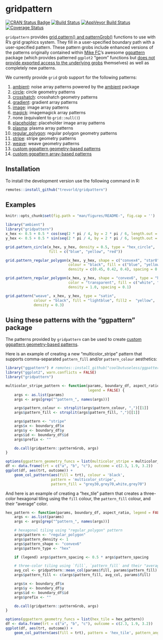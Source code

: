 # gridpattern

[![CRAN Status Badge](https://www.r-pkg.org/badges/version/gridpattern)](https://cran.r-project.org/package=gridpattern)
[![Build Status](https://travis-ci.org/trevorld/gridpattern.png?branch=main)](https://travis-ci.org/trevorld/gridpattern)
[![AppVeyor Build Status](https://ci.appveyor.com/api/projects/status/github/trevorld/gridpattern?branch=main&svg=true)](https://ci.appveyor.com/project/trevorld/gridpattern)
[![Coverage Status](https://img.shields.io/codecov/c/github/trevorld/gridpattern.svg)](https://codecov.io/github/trevorld/gridpattern?branch=main)

`gridpattern` provides [grid.pattern() and
patternGrob()](http://trevorldavis.com/R/gridpattern/dev/reference/grid.pattern.html)
functions to use with R's grid graphics system. They fill in a
user-specified boundary path with a user-specified pattern. These pattern grobs include
enhanced versions of the patterns originally contained within 
[Mike FC](https://github.com/coolbutuseless)'s awesome
[ggpattern](https://github.com/coolbutuseless/ggpattern) package 
(which provides patterned ``ggplot2`` "geom" functions but 
[does not provide exported access to the underlying grobs](https://github.com/coolbutuseless/ggpattern/issues/11) themselves) as well
as completely new patterns.

We currently provide `grid` grob support for the following patterns:

1.  [ambient](https://trevorldavis.com/R/gridpattern/dev/reference/grid.pattern_ambient.html):
    noise array patterns powered by the [ambient](https://cran.r-project.org/package=ambient) package
2.  [circle](https://trevorldavis.com/R/gridpattern/dev/reference/grid.pattern_circle.html): circle geometry patterns
3.  [crosshatch](https://trevorldavis.com/R/gridpattern/dev/reference/grid.pattern_crosshatch.html): crosshatch geometry patterns
4.  [gradient](https://trevorldavis.com/R/gridpattern/dev/reference/grid.pattern_gradient.html): gradient array patterns
5.  [image](https://trevorldavis.com/R/gridpattern/dev/reference/grid.pattern_image.html): image array patterns
6.  [magick](https://trevorldavis.com/R/gridpattern/dev/reference/grid.pattern_magick.html): imagemagick array patterns
7.  none (equivalent to `grid::null()`)
8.  [placeholder](https://trevorldavis.com/R/gridpattern/dev/reference/grid.pattern_placeholder.html): placeholder image array patterns
9.  [plasma](https://trevorldavis.com/R/gridpattern/dev/reference/grid.pattern_plasma.html): plasma array patterns
10. [regular_polygon](https://trevorldavis.com/R/gridpattern/dev/reference/grid.pattern_regular_polygon.html): regular polygon geometry patterns
11. [stripe](https://trevorldavis.com/R/gridpattern/dev/reference/grid.pattern_stripe.html): stripe geometry patterns
12. [weave](https://trevorldavis.com/R/gridpattern/dev/reference/grid.pattern_weave.html): weave geometry patterns
13. [custom ggpattern geometry-based patterns](https://coolbutuseless.github.io/package/ggpattern/articles/developing-patterns-2.html)
14. [custom ggpattern array-based patterns](https://coolbutuseless.github.io/package/ggpattern/articles/developing-patterns-3.html)

## Installation

To install the development version use the following command in R:


```r
remotes::install_github("trevorld/gridpattern")
```

## Examples

```r
knitr::opts_chunk$set(fig.path = "man/figures/README-", fig.cap = '')
```

```r
library("ambient")
library("gridpattern")
x_hex <- 0.5 + 0.5 * cos(seq(2 * pi / 4, by = 2 * pi / 6, length.out = 6))
y_hex <- 0.5 + 0.5 * sin(seq(2 * pi / 4, by = 2 * pi / 6, length.out = 6))
```

```r
grid.pattern_circle(x_hex, y_hex, density = 0.5, type = "hex_circle",
                    fill = c("blue", "yellow", "red"))
```
```r
grid.pattern_regular_polygon(x_hex, y_hex, shape = c("convex4", "star8", "circle"),
                             colour = "black", fill = c("blue", "yellow", "red"), 
                             density = c(0.45, 0.42, 0.4), spacing = 0.08, angle = 0)
```
```r
grid.pattern_regular_polygon(x_hex, y_hex, shape = "convex6", type = "hex",
                             color = "transparent", fill = c("white", "grey", "black"),
                             density = 1.0, spacing = 0.1)
```
```r
grid.pattern("weave", x_hex, y_hex, type = "satin", 
             colour = "black", fill = "lightblue", fill2 =  "yellow",
             density = 0.3)
```

## Using these patterns with the "ggpattern" package

The patterns provided by ``gridpattern`` can be used to create [custom ggpattern geometry-based patterns](https://coolbutuseless.github.io/package/ggpattern/articles/developing-patterns-2.html).  

Here is an example of creating a new  "multicolor_stripe" pattern that supports comma-separated ``pattern_fill`` and/or ``pattern_colour`` aesthetics:

```r
library("ggpattern") # remotes::install_github("coolbutuseless/ggpattern")
library("ggplot2", warn.conflicts = FALSE)
library("gridpattern")

multicolor_stripe_pattern <- function(params, boundary_df, aspect_ratio, 
                                      legend = FALSE) {
    args <- as.list(params)
    args <- args[grep("^pattern_", names(args))]

    args$pattern_colour <- strsplit(args$pattern_colour, ",")[[1]]
    args$pattern_fill <- strsplit(args$pattern_fill, ",")[[1]]

    args$pattern <- "stripe"
    args$x <- boundary_df$x
    args$y <- boundary_df$y
    args$id <- boundary_df$id
    args$prefix <- ""

    do.call(gridpattern::patternGrob, args)
}

options(ggpattern_geometry_funcs = list(multicolor_stripe = multicolor_stripe_pattern))
df <- data.frame(trt = c("a", "b", "c"), outcome = c(2.3, 1.9, 3.2))
ggplot(df, aes(trt, outcome)) +
    geom_col_pattern(aes(fill = trt), colour = 'black', 
                     pattern = 'multicolor_stripe',
                     pattern_fill = "grey30,grey70,white,grey70")
```

And here is an example of creating a "hex_tile" pattern that creates
a three-color hexagonal tiling using the ``fill`` colour, the ``pattern_fill`` colour,
and their "average" color.

```r
hex_pattern <- function(params, boundary_df, aspect_ratio, legend = FALSE) {
    args <- as.list(params)
    args <- args[grep("^pattern_", names(args))]

    # hexagonal tiling using "regular_polygon" pattern
    args$pattern <- "regular_polygon"
    args$pattern_density <- 1
    args$pattern_shape <- "convex6"
    args$pattern_type <- "hex"

    if (legend) args$pattern_spacing <- 0.5 * args$pattern_spacing

    # three-color tiling using `fill`, `pattern_fill` and their "average"
    avg_col <- gridpattern::mean_col(params$fill, params$pattern_fill)
    args$pattern_fill <- c(args$pattern_fill, avg_col, params$fill)

    args$x <- boundary_df$x
    args$y <- boundary_df$y
    args$id <- boundary_df$id
    args$prefix <- ""

    do.call(gridpattern::patternGrob, args)
}

options(ggpattern_geometry_funcs = list(hex_tile = hex_pattern))
df <- data.frame(trt = c("a", "b", "c"), outcome = c(2.3, 1.9, 3.2))
ggplot(df, aes(trt, outcome)) +
    geom_col_pattern(aes(fill = trt), pattern = 'hex_tile', pattern_angle = 45)
```
